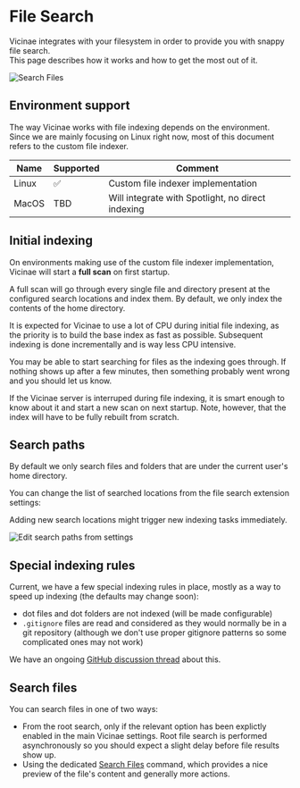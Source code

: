 # File Search

Vicinae integrates with your filesystem in order to provide you with snappy file search. <br/>This page describes how it works and how to get the most out of it.

![Search Files](/search-files.png)

## Environment support

The way Vicinae works with file indexing depends on the environment. Since we are mainly focusing on Linux right now, most of this document refers to the custom file indexer.

| Name | Supported | Comment |
|------|-----------|---------|
| Linux | ✅ | Custom file indexer implementation |
| MacOS | TBD | Will integrate with Spotlight, no direct indexing |

## Initial indexing

On environments making use of the custom file indexer implementation, Vicinae will start a **full scan** on first startup.

A full scan will go through every single file and directory present at the configured search locations and index them. By default, we only index the contents of the home directory.

<Warning>
It is expected for Vicinae to use a lot of CPU during initial file indexing, as the priority is to build the base index as fast as possible.
Subsequent indexing is done incrementally and is way less CPU intensive.
</Warning>

You may be able to start searching for files as the indexing goes through. If nothing shows up after a few minutes, then something probably went wrong and you should let us know.

<Note>
If the Vicinae server is interruped during file indexing, it is smart enough to know about it and start a new scan on next startup. Note, however, that the index will have to be fully rebuilt from scratch.
</Note>

## Search paths

By default we only search files and folders that are under the current user's home directory.

You can change the list of searched locations from the file search extension settings:

<Note>
Adding new search locations might trigger new indexing tasks immediately.
</Note>

![Edit search paths from settings](/search-locations.png)

## Special indexing rules

Current, we have a few special indexing rules in place, mostly as a way to speed up indexing (the defaults may change soon):

- dot files and dot folders are not indexed (will be made configurable)
- `.gitignore` files are read and considered as they would normally be in a git repository (although we don't use proper gitignore patterns so some complicated ones may not work)

We have an ongoing [GitHub discussion thread](https://github.com/vicinaehq/vicinae/discussions/190) about this.

## Search files

You can search files in one of two ways:

- From the root search, only if the relevant option has been explictly enabled in the main Vicinae settings. Root file search is performed asynchronously so you should expect a slight delay before file results show up.
- Using the dedicated [Search Files](vicinae://extensions/vicinae/file/search) command, which provides a nice preview of the file's content and generally more actions.

